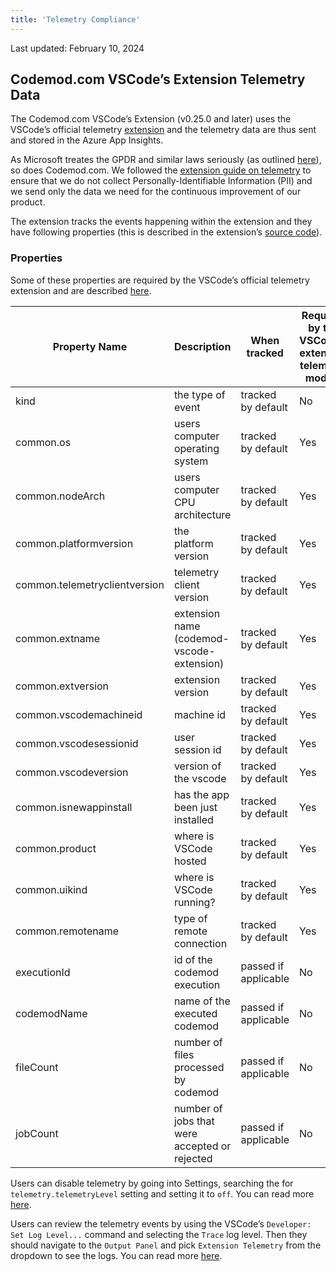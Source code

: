 ```yaml
---
title: 'Telemetry Compliance'
---
```


Last updated: February 10, 2024

## Codemod.com VSCode’s Extension Telemetry Data

The Codemod.com VSCode’s Extension (v0.25.0 and later) uses the VSCode’s official telemetry [extension](https://github.com/microsoft/vscode-extension-telemetry) and the telemetry data are thus sent and stored in the Azure App Insights.

As Microsoft treates the GPDR and similar laws seriously (as outlined [here](https://code.visualstudio.com/docs/getstarted/telemetry#_gdpr-and-vs-code)), so does Codemod.com. We followed the [extension guide on telemetry](https://code.visualstudio.com/api/extension-guides/telemetry) to ensure that we do not collect Personally-Identifiable Information (PII) and we send only the data we need for the continuous improvement of our product.

The extension tracks the events happening within the extension and they have following properties (this is described in the extension’s [source code](https://github.com/codemod-com/codemod/blob/main/apps/vsce/src/telemetry/telemetry.ts)).

### Properties

Some of these properties are required by the VSCode’s official telemetry extension and are described [here](https://github.com/microsoft/vscode-extension-telemetry#common-properties).

| Property Name | Description | When tracked | Required by the VSCode's extension telemetry module | Sample value |
| --- | --- | --- | --- | --- |
| kind | the type of event | tracked by default | No | codemodExecuted |
| common.os | users computer operating system | tracked by default | Yes | "darwin" |
| common.nodeArch | users computer CPU architecture | tracked by default | Yes | "x64" |
| common.platformversion | the platform version | tracked by default | Yes | "21.6.0" |
| common.telemetryclientversion | telemetry client version | tracked by default | Yes | "0.7.7" |
| common.extname | extension name (codemod-vscode-extension) | tracked by default | Yes | "codemod.codemod-vscode-extension" |
| common.extversion | extension version | tracked by default | Yes | "0.25.0" |
| common.vscodemachineid | machine id | tracked by default | Yes | "1a24c4eac3fd66ea27ad523d1f67c7c877279d8bf2a60160965aaee98582e0bc" |
| common.vscodesessionid | user session id | tracked by default | Yes | "61d1723e-9b15-4848-a80a-20ae2c620bad1685720116803" |
| common.vscodeversion | version of the vscode | tracked by default | Yes | "1.78.2" |
| common.isnewappinstall | has the app been just installed | tracked by default | Yes | true/false |
| common.product | where is VSCode hosted | tracked by default | Yes | desktop, github.dev, codespaces |
| common.uikind | where is VSCode running? | tracked by default | Yes | desktop, web |
| common.remotename | type of remote connection | tracked by default | Yes | ssh, docker, wsl, other |
| executionId | id of the codemod execution | passed if applicable | No | "32668" |
| codemodName | name of the executed codemod | passed if applicable | No | New Link |
| fileCount | number of files processed by codemod | passed if applicable | No | 1 |
| jobCount | number of jobs that were accepted or rejected | passed if applicable | No | 1 |

Users can disable telemetry by going into Settings, searching the for `telemetry.telemetryLevel` setting and setting it to `off`. You can read more [here](https://code.visualstudio.com/docs/getstarted/telemetry#_disable-telemetry-reporting).

Users can review the telemetry events by using the VSCode’s `Developer: Set Log Level...` command and selecting the `Trace` log level. Then they should navigate to the `Output Panel` and pick `Extension Telemetry` from the dropdown to see the logs. You can read more [here](https://code.visualstudio.com/docs/getstarted/telemetry#_output-channel-for-telemetry-events).